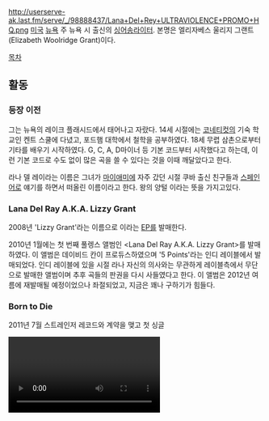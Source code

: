 http://userserve-ak.last.fm/serve/_/98888437/Lana+Del+Rey+ULTRAVIOLENCE+PROMO+HQ.png
[[미국]] [[뉴욕]] 주 뉴욕 시 출신의 [[싱어송라이터]]. 본명은 엘리자베스 울리지 그랜트(Elizabeth Woolridge Grant)이다.

[[목차]]
== 활동 ==
=== 등장 이전 ===
그는 뉴욕의 레이크 플래시드에서 태어나고 자랐다. 14세 시절에는 [[코네티컷]]의 기숙 학교인 켄트 스쿨에 다녔고, 포드햄 대학에서 철학을 공부하였다. 18세 무렵 삼촌으로부터 기타를 배우기 시작하였다. G, C, A, D마이너 등 기본 코드부터 시작했다고 하는데, 이런 기본 코드로 수도 없이 많은 곡을 쓸 수 있다는 것을 이때 깨달았다고 한다.

라나 델 레이라는 이름은 그녀가 [[마이애미]]에 자주 갔던 시절 쿠바 출신 친구들과 [[스페인어]]로 얘기를 하면서 떠올린 이름이라고 한다.
왕의 양털 이라는 뜻을 가지고있다. 

=== Lana Del Ray A.K.A. Lizzy Grant ===
2008년 'Lizzy Grant'라는 이름으로 <Kill Kill>이라는 [[EP]]를 발매한다.

2010년 1월에는 첫 번째 풀렝스 앨범인 <Lana Del Ray A.K.A. Lizzy Grant>를 발매하였다. 이 앨범은 데이비드 칸이 프로듀스하였으며 '5 Points'라는 인디 레이블에서 발매되었다. 인디 레이블에 있을 시절 라나 자신의 의사와는 무관하게 레이블측에서 무단으로 발매한 앨범이며 추후 곡들의 판권을 다시 사들였다고 한다. 이 앨범은 2012년 여름에 재발매될 예정이었으나 좌절되었고, 지금은 꽤나 구하기가 힘들다.
=== Born to Die ===
2011년 7월 스트레인저 레코드와 계약을 맺고 첫 싱글 <Video Games>를 발매하였다. 2011년 10월에는 인터스코프 레코드[[* 폴리도르 레코드는 인터스코프 산하 레이블로, 영국 레이블이다. 모든 인터스코프 아티스트들은 영국권에서 인터스코프 아티스트들의 음반을 라이센스로 음반을 팔땐 폴리도르에서 판매한다.]]와 계약을 맺었다. 2012년 1월 스트레인저 레코드에서의 첫 앨범인 <Born to Die>를 취입하였다.

발매 직후 아이튠 차트, UK 차트에서 '''[[아델]]의 21을 밀어내며''' 1위에 올랐고~~사실 너무 오래돼서 떨어졌다고 보는 게 맞겠지만~~, 비슷한 시기에 아이튠즈 차트 1위, 미국 차트 2위를 기록하는 등, 상업적 성공면에선 의심할 여지가 없는 앨범. 특히 영국 등 유럽에서 훨씬 더 흥했고, 미국에서도 50만장 이상을 판매해 골드인증을 받았다.

'''이긴 한데...'''

2012년 1월 새터데이 나잇 라이브(SNL)에 출연을 했는데 CD 음원과는 너무나 다른 가창력에 평단과 대중들로부터 혹평을 받았다. 역대 최악의 라이브였다나 뭐라나…….[* CD 음원으로만 접한 사람들에게는 [충격과 공포]라는 말이 나올 정도로 형편없기는 했다.] 하필 이 타이밍에 부자집 따님이었다는 사실이 밝혀지면서, 언론 주도의 하이프성 띄워주기가 아니냐는 등의 비난에 시달리기도 했다.

2013년 8월, 드디어 미국에서 히트곡이 나왔다. Born to die의 수록곡인 summertime sadness가 바로 그 노래인데 싱글로 발매했을 적에는 미적지근한 반응이었지만 세드릭 제바이스와의 리믹스 버전이 발표된 후 유럽을 휩쓸더니 이내 미국 라디오와 아이튠즈에서 좋은 성적을 얻었다. 결국 빌보드 6위까지 도달했다.

2014년 미국에서 100만장이 팔렸으며 월드와이드 총 500만장이 팔렸다. 데뷔앨범임에도 불구하고 엄청난 성공을 거둔 앨범이 되었다.

수록곡(디럭스 버전 기준)
Born To Die
Off To The Races
Blue Jeans
Video Games
Diet Mountain Dew
National Anthem
Dark Paradise
Radio
Million Dollar Man
Summertime Sadness
This Is What Makes Us Girls
Without You
Lolita
Lucky Ones

=== Paradise(EP) ===
2012년 11월에 발매된 EP. <Born to Die> 앨범과의 합본인 'Paradise Edition'도 발매되었다. 빌보드 앨범 차트에서는 첫 주 10위를 기록. [[H&M]] 캠페인 송인 'Blue Velvet'등을 수록했다.

http://i2.cdnds.net/13/30/618x618/music-lana-del-rey-tropico-poster.jpg
{{{#!html
<object width="560" height="315"><param name="movie" value="//www.youtube.com/v/VwuHOQLSpEg?hl=ko_KR&amp;version=3"></param><param name="allowFullScreen" value="true"></param><param name="allowscriptaccess" value="always"></param><embed src="//www.youtube.com/v/VwuHOQLSpEg?hl=ko_KR&amp;version=3" type="application/x-shockwave-flash" width="560" height="315" allowscriptaccess="always" allowfullscreen="true"></embed></object>
}}}
2013년 12월에는 'Tropico'라는 제목의 단편영화를 공개했다.참고로 파라다이스의 수록곡인 'Body Electric','Gods & Monsters','Bel Air'가 들어갔다.성경의 [[아담]]과 [[이브]]에 대한 내용이라고 한다.그리고 이 영화를 마지막으로 본 투다이/파라다이스의 활동을 마친다고 말했다.

=== The Great Gatsby(OST) ===
[[배즈 루어먼]] 감독, [[리어나도 디캐프리오]] 주연의 영화 《[[위대한 개츠비]]》의 사운드 트랙. 사운드트랙 발매는 [[미국]] 기준으로는 2013년 5월 10일. 이 사운드트랙에 Young & Beautiful 수록. 가사를 살펴보면 영화 내용이랑 상당히 들어맞는 가사이다. 

=== Ultraviolence ===
정규 2집.그전부터 SNS를 통해 앨범 작업중이라는 떡밥을 뿌려왔다.앨범에 수록될 'Black Beauty' 라는 곡이 유출되는 해프닝도 있었고 떡밥만 살짝씩 뿌리다가 2014년 4월 14일,리드 싱글로 'West Coast'를 발표했다.
앨범형 가수라 싱글차트 성적은 이번에도 그리 높을것같지는 않을것같다는 예상을 깨고 발표 후 얼마 되지 않아 북미 아이튠즈 차트 2위에 랭크됬으며 그 외 20여국 아이튠즈 차트 1위를 차지하는 등 무서운 저력을 보여주고 있다.
7월 5일, Ultraviolence 앨범이 빌보드200 앨범차트 1위로 핫샷 데뷔했다.월드와이드 초동은 무려 88만장.평단에서도 대부분 좋은 반응을 얻고 있다.
== 평가 ==
원래 라나 델 레이의 지지층은 소위 힙스터, 즉 음악 좀 듣는다는 계층이었다. 힙스터의 여신이라는 이미지였다고나 할까. 그런데 그런 라나 델 레이가 돈을 엄청 투자해서 화려하게 프로듀스된 앨범을 들고 메이저로 데뷔하자 인디팬들은 당황하였다. 거기서 그치지 않고, 잡지 표지[* GQ와 보그같은 패션지도 포함.] 에 나오거나 방송에 출연하는 등의 활동을 하자 그 지지층들이 돌아서고 만다. '인디 이미지를 가지고 메인스트림에서 장사하는 게 아니냐'는 비판과 '힙스터들의 변절자'라는 비아냥를 한 몸에 받게 된 것이다. 이전에 자기 자신을 '갱스터 낸시 시내트라'라고 지칭한 것을 비롯해 그녀의 언행도 음악 팬들 사이에서는 공공연하게 까였다. 은근히 입~~방정~~때문에 스스로 욕을 먹는 케이스.

기존 팬층들이 특히 고깝게 여기게 된 부분은 라나 델 레이가 인디 이미지를 구축하기 위해 '음악을 하기 위해 어렵게 살았다'라는 사연을 팔았다는 점인데, 집도 없이 여기저기 전전하며 살았다던 그녀가 사실은 부동산 재벌집 딸이라는 것이 밝혀지고, 코와 입술에 가슴 성형 의혹까지 제기되면서 논란이 많이 되었다.

<Born to Die> 앨범은 '음악 좀 듣는다'라는 사람들이 허구헌날 들락거리는 미국 인디음악 웹진인 [[피치포크 미디어]]로부터 5.5점이라는 매우 낮은 점수를 받았다. 평단과 리스너들로부터도 평이 엇갈렸다. 그런데 사실 피치포크가 5.5점을 준 것은 음악 자체에 대한 객관적인 평가라기보다는 위에서 설명한 '인디신의 변절자'라는 괘씸한 이미지가 지나치게 반영된 것이라고 볼 수 있다.

위와 같은 사정을 배제하고 그냥 평범한 팝 여가수라는 기준에서 봤을 때는 나쁘지 않다는 평도 있다. 라나 델 레이의 메이저 앨범은 화려한 프로듀서진이 참여하였고 돈을 엄청 때려부어서 만들었기 때문에 음악의 질 자체는 나쁘지 않다. 다만 라나 델 레이 본인의 창작력이 얼마만큼 반영이 되었는지가 문제가 될 것이다. 음악 자체만 보면 NME에서는 별 4개를 받는 등 평가는 다양하니까 직접 들어보고 판단하자. 아래에 올린 두 곡은 싱글로 발매된 곡들로 앨범에서 가장 평이 좋은 곡들이다.

라이브는 기대하지 않는게 정신건강에 이롭다. 혹자는 녹음기술의 발전을 보여주는 표본이라고 할 정도다.
아예 노래를 못 부르는 수준은 아니지만 본인이 음원대로 부르려는 의지가 없는듯 하다. 라나 델 레이의 창법자체가 톤을 내리깔은 팔세토의 비중이 높은지라 음향이 어지간히 좋지 않으이상 성량과 발음이 죄다 뭉개져버린다. 라이브에서 객석에 잘 전달될수 있는 창법이 아니다. 이런 부분은 하지만 라이브할때 공연을 보러온 관객들에게 편곡을 달리 하든 녹음할때와는 다른 창법을 달리해서 부르든 가수 본인이 커버해야되고 가창력이 어느정도 갖춰진 가수라면 이정도는 스스로 커버할수있는 부분이다.[* 실제로도 수많은 가수들이 이러한 부분을 고려한다. 심하면 음원과 라이브가 다른 사람이 부른듯한 케이스도 왕왕있는편.] 그래도 요새는 라이브에 대한 혹독한 반응을 신경쓰는지(...) 유튜브에서 그녀의 라이브를 뒤지다 보면 꽤 들을만한 라이브들이 나온다. 

여담으로 한국에서는 '영국의 [[아델]]을 견재해 미국에서 밀어주는 가수', '[[아델]]의 대항마'라는 인식이 있는데, '[[아델]]에 대한 미국의 대답'이라는 말은 라나 델 레이의 앨범을 소개하면서 한국에서 붙여준 문구이지 미국에서 널리 통용되는 캐치프레이즈는 아니다. ~~가창력도 꿀리고 말이지~~ 다만 [[뉴욕 타임스]]에서 '[[아델]]의 마른 버전'이라고 했다거나, 'Ride'싱글이 발매될 때 현지 평론가가 [[아델]]에 비견하기는 했다.  

목소리 톤이나 창법, 전반적인 분위기가 90년대 드림팝 밴드인 매지 스타(Mazzy Star)의 보컬리스트 호프 샌도벌(Hope Sandoval)과 많이 비슷해서 종종 비교되곤 한다.

== 대표곡 ==
{{{#!html
<object width="560" height="315"><param name="movie" value="//www.youtube.com/v/akhmS1D2Ce4?hl=ko_KR&amp;version=3"></param><param name="allowFullScreen" value="true"></param><param name="allowscriptaccess" value="always"></param><embed src="//www.youtube.com/v/akhmS1D2Ce4?hl=ko_KR&amp;version=3" type="application/x-shockwave-flash" width="560" height="315" allowscriptaccess="always" allowfullscreen="true"></embed></object>
}}}
'''Summertime Sadness (Cedric Gervais Remix)'''
빌보드 6위. 라나 델 레이의 유일한 미국내 히트곡.

{{{#!html
<object width="500" height="284"><param name="movie" value="http://www.youtube.com/v/cE6wxDqdOV0?version=3&amp;hl=ko_KR"></param><param name="allowFullScreen" value="true"></param><param name="allowscriptaccess" value="always"></param><embed src="http://www.youtube.com/v/cE6wxDqdOV0?version=3&amp;hl=ko_KR" type="application/x-shockwave-flash" width="500" height="284" allowscriptaccess="always" allowfullscreen="true"></embed></object>
}}}
'''Video Games'''

{{{#!html
<object width="500" height="284"><param name="movie" value="http://www.youtube.com/v/Bag1gUxuU0g?version=3&amp;hl=ko_KR"></param><param name="allowFullScreen" value="true"></param><param name="allowscriptaccess" value="always"></param><embed src="http://www.youtube.com/v/Bag1gUxuU0g?version=3&amp;hl=ko_KR" type="application/x-shockwave-flash" width="500" height="284" allowscriptaccess="always" allowfullscreen="true"></embed></object>
}}}
'''Born to Die'''

{{{#!html
<object width="560" height="315"><param name="movie" value="//www.youtube.com/v/o_1aF54DO60?hl=ko_KR&amp;version=3"></param><param name="allowFullScreen" value="true"></param><param name="allowscriptaccess" value="always"></param><embed src="//www.youtube.com/v/o_1aF54DO60?hl=ko_KR&amp;version=3" type="application/x-shockwave-flash" width="560" height="315" allowscriptaccess="always" allowfullscreen="true"></embed></object>
}}}
'''Young And Beautiful'''
(참고로 오케스트라 편곡 버젼이다.원곡은 [[http://www.youtube.com/watch?v=Te11UaHOHMQ/ 이쪽으로]] 
[[더 지니어스:게임의 법칙]]에서 탈락자가 정해질 때 쓰이기도 했다.
[[위대한 개츠비]]의 타이틀 OST로 쓰인 곡이다.
미국의 DJ/프로듀서인 [[Kaskade]]가 이 곡을 리믹스하여 많은 호평을 얻었다.[https://soundcloud.com/kaskade/lana-del-rey-young-and #]

>텔레그래프 2012년 1월 24일 인터뷰 중 일부 발췌
>'''리지 그랜트(Lizzy Grant)가 선택한 예명 라나 델 레이(Lana Del Rey)는 완벽히 그녀다운 이유에서 만들어졌다.''' 
>그저 음악같이 아름답게 들리는 이름을 원했다. 내가 비디오에 낡은 헐리우드 영상을 편집해 뮤직비디오에 사용한 이유가 단지 그 색감과 텍스쳐가 마음에 들었기 때문인 것처럼. 우월한 미국의 이미지를 전하거나 지나간 영광을 되살리자는 의미가 아니라. 오랫동안 한 인격체로 같은 세상에서 오래 살아왔고, 이대로 행복하기 때문에 나는 다른 인격이나 다른 세상으로 숨어들어갈 필요가 없다. 
>'''정말 우리가 죽기 위해 태어났다(Born To Die)고 생각하는가?'''
>아니, 우리는 살기 위해 태어났다. 내가 매우 어렸을 때 나는 나를 비롯해 엄마, 아빠, 그리고 내 주위의 모든 사람이 언젠가는 죽을 거라는 생각에 익사할만큼 깊이 빠졌었다. 철학적 위기에 빠졌었달까? 우리가 필멸의 존재라는 믿기 힘든 사실이 나의 경험을 우울하게 만든 것 같다.”

>18세에 뉴욕으로 향한 그녀는 대학에서 형이상학을 공부하고 기타를 독학으로 배웠다. “나의 유일한 특기는 글을 쓰는 것이었다. 언제나 글을 쓰고 있었고 글쓰기는 수학처럼 어렵지도 않았다. 노래하는 것도 좋아했고 필름을 편집해서 붙이는 것도 좋아했다. 그러나 나의 유일한 소망은 위대한 작가가 되는 것이었다.”
 
>“내 인생의 너무나 외롭게 흘러간 많은 부분이 과연 신의 뜻인지 나는 많이 의아해했다. 그러나 나는 이제 평화를 찾았다. 인간과 세상에서 행복을 찾았다. 그러니 슬픔과 진정한 기쁨이 함께 있다. 두 개의 아름다운 세상이 합쳐진 느낌이랄까”

>“[Born To Die]앨범은 아름답고도 멋지다. 나 자신이 노래의 형태로 담겨있다고나 할까. 만약 앨범의 곡들이 모두 함께 어울려 완벽한 소리를 만드는 것 같이 느껴진다면 그것들이 아무 타협도 가공도 가하지 않은 나 자신이기 때문이다. “

>'''대답하기 질린 질문이 있다면?'''
>‘갱스터 낸시 시나트라’는 나에게 일종의 농담이었다. 몇 백만년 동안 아무도 내 말에 관심을 가지지 않았기에 무심코 페이스북 페이지에 올려놓은 한 줄이었다. 일은 그렇게 일어난다. 블로그에 올린 한 줄을 모두들 달려들어 잡아채간다.  

>'''가장 스스로 자랑스러운 가사는 무엇인가?'''
>‘Pawn Shop Blues’라는, 앨범에 수록되어 있지 않은 오래된 노래가 있다. 굉장히 특별하고 유명한 사람이었지만 어떻게 좋은 사람이 되는지 깨우치지 않은 사람이었고 그런 그의 모습이 내가 좋은 사람이 되는 과정을 저해한다는 것을 알고 있었다. 쉽지 않은 결정이었다.

항간에는 (매우 유력한 소문에 의하면) 이 특별하고 유명한 사람이 이명박을 닮은 M.M이라는 말이 있다...

고가 패션 브랜드 멀버리(Mulberry)에서 라나 델 레이에게 영감을 받아 [[http://www.wwd.com/fashion-news/fashion-scoops/lana-del-rey-inspires-mulberry-5710381/ 델레이백]]을 만들었다.

2012년 가을부터 [[http://www.dailymail.co.uk/femail/article-2174767/Lana-del-Rey-H-M-Singer-announced-new-face-high-street-brand.html?ito=feeds-newsxml/ H&M의 모델로 활동중]]이다.

과거에 만든 So Legit 이란 곡이 인터넷에 유포됐는데 문제는 이 곡의 내용 [[레이디 가가]]를 향한 노골적인 디스라는 것. 오해고 자시고 할것도 없이 당장 가사가 이렇다.

>'''스테파니(가가의 본명), 넌 얼간이야. 앨범 2,000만 장을 팔아 치운 건 알아. 윌리엄스버그에서 우리가 너한테 야유를 퍼붓고 내쫓는 걸 걔네들이 봤어야 했는데''', '''우리가 가가를 완전히 미쳐가게 했니?'''(...)

라나와 가가 모두 별다른 대응을 하고 있진 않지만 수많은 가가 팬덤이 라나 델 레이 안티로 돌아서는중. 노래의 전체 내용은 [[열폭]] 하나로 요약된다. 나이도 데뷔시기도 출신지도 뉴욕으로 같지만 먼저 스타가 된 가가를 향한 열폭 이라는게 대체적인 반응.   

[마릴린 맨슨]과 사귄다는 루머가 돌고있는데, 그냥 루머가 아닌것 같다(...)
